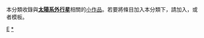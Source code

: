 {{Catnav|頁面分類|自然科学|天文学|天体|行星|太陽系外行星}}
{{hiddencat}}
{{WPSS-cat}}
本分類收錄與'''[[太陽系外行星|太陽系外行星]]'''相關的[[Wikipedia:小作品|小作品]]。若要將條目加入本分類下，請加入'''{{tl|Extrasolar-planet-stub}}'''，或者'''{{tl|太陽系外行星小作品}}'''模板。

[[Category:天文小作品|E]]
[[Category:太陽系外行星|*]]